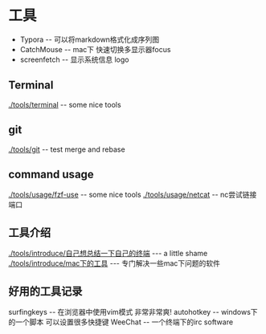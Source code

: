 = 工具 =

* Typora -- 可以将markdown格式化成序列图
* CatchMouse -- mac下 快速切换多显示器focus
* screenfetch -- 显示系统信息 logo

== Terminal ==
[[./tools/terminal]] -- some nice tools

== git ==
[[./tools/git]] -- test merge and rebase

== command usage ==
[[./tools/usage/fzf-use]] -- some nice tools
[[./tools/usage/netcat]] -- nc尝试链接端口

== 工具介绍 ==
[[./tools/introduce/自己想总结一下自己的终端]] --- a little shame
[[./tools/introduce/mac下的工具]] --- 专门解决一些mac下问题的软件

== 好用的工具记录 ==
surfingkeys -- 在浏览器中使用vim模式 非常非常爽!
autohotkey -- windows下的一个脚本 可以设置很多快捷键
WeeChat -- 一个终端下的irc software
